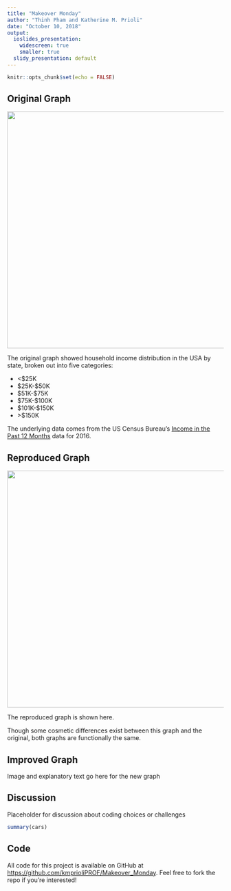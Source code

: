 ```yaml
---
title: "Makeover Monday"
author: "Thinh Pham and Katherine M. Prioli"
date: "October 10, 2018"
output:
  ioslides_presentation:
    widescreen: true
    smaller: true
  slidy_presentation: default
---
```


```r
knitr::opts_chunk$set(echo = FALSE)
```

## Original Graph

<div class="columns-2">
  <img src = "household-income_original.png" height = "550">
  
The original graph showed household income distribution in the USA by state, broken out into five categories:

* <$25K
* $25K-$50K
* $51K-$75K
* $75K-$100K
* $101K-$150K
* \>$150K

The underlying data comes from the US Census Bureau's [Income in the Past 12 Months](https://factfinder.census.gov/bkmk/table/1.0/en/ACS/16_1YR/S1901/0100000US.04000) data for 2016.

## Reproduced Graph

<div class="columns-2">
  <img src = "reprod_plot.png" height = "550">

The reproduced graph is shown here.

Though some cosmetic differences exist between this graph and the original, both graphs are functionally the same.

## Improved Graph

Image and explanatory text go here for the new graph

## Discussion

Placeholder for discussion about coding choices or challenges

```r
summary(cars)
```

## Code

All code for this project is available on GitHub at [https://github.com/kmprioliPROF/Makeover_Monday](https://github.com/kmprioliPROF/Makeover_Monday).  Feel free to fork the repo if you're interested!